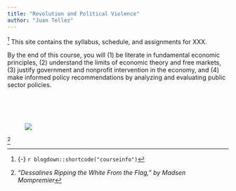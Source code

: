 ```yaml
---
title: "Revolution and Political Violence"
author: "Juan Tellez"
---
```


^[{-} `r blogdown::shortcode("courseinfo")`] <span class="newthought">This site contains</span> the syllabus, schedule, and assignments for XXX.

By the end of this course, you will (1) be literate in fundamental economic principles, (2) understand the limits of economic theory and free markets, (3) justify government and nonprofit intervention in the economy, and (4) make informed policy recommendations by analyzing and evaluating public sector policies.


<br><br><br>


<figure>
[![](/images/haitian-flag.jpeg)](/images/haitian-flag.jpeg){height=2%}
</figure>^[*"Dessalines Ripping the White From the Flag," by Madsen Mompremier*]
